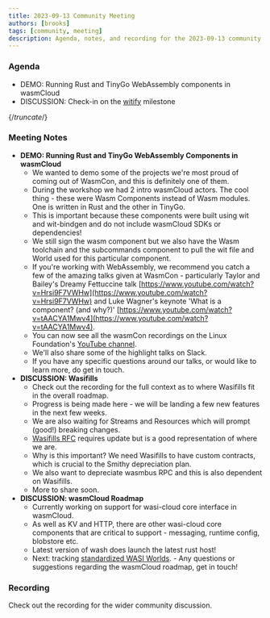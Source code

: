 ```yaml
---
title: 2023-09-13 Community Meeting
authors: [brooks]
tags: [community, meeting]
description: Agenda, notes, and recording for the 2023-09-13 community meeting
---
```



### Agenda

- DEMO: Running Rust and TinyGo WebAssembly components in wasmCloud
- DISCUSSION: Check-in on the [witify](https://github.com/wasmCloud/wasmCloud/milestone/6) milestone

{/*truncate*/}

### Meeting Notes

- **DEMO: Running Rust and TinyGo WebAssembly Components in wasmCloud**
  - We wanted to demo some of the projects we're most proud of coming out of WasmCon, and this is definitely one of them.
  - During the workshop we had 2 intro wasmCloud actors. The cool thing - these were Wasm Components instead of Wasm modules. One is written in Rust and the other in TinyGo.
  - This is important because these components were built using wit and wit-bindgen and do not include wasmCloud SDKs or dependencies!
  - We still sign the wasm component but we also have the Wasm toolchain and the subcommands component to pull the wit file and World used for this particular component.
  - If you're working with WebAssembly, we recommend you catch a few of the amazing talks given at WasmCon - particularly Taylor and Bailey's Dreamy Fettuccine talk [https://www.youtube.com/watch?v=Hrsi9F7VWHw](https://www.youtube.com/watch?v=Hrsi9F7VWHw) and Luke Wagner's keynote 'What is a component? (and why?)' [https://www.youtube.com/watch?v=tAACYA1Mwv4](https://www.youtube.com/watch?v=tAACYA1Mwv4).
  - You can now see all the wasmCon recordings on the Linux Foundation's [YouTube channel](https://www.youtube.com/playlist?list=PLbzoR-pLrL6pdO2yYg4jAQAW3zd15CYO0).
  - We'll also share some of the highlight talks on Slack.
  - If you have any specific questions around our talks, or would like to learn more, do get in touch.
- **DISCUSSION: Wasifills**
  - Check out the recording for the full context as to where Wasifills fit in the overall roadmap.
  - Progress is being made here - we will be landing a few new features in the next few weeks.
  - We are also waiting for Streams and Resources which will prompt (good!) breaking changes.
  - [Wasifills RFC](https://github.com/wasmCloud/wasmCloud/issues/497) requires update but is a good representation of where we are.
  - Why is this important? We need Wasifills to have custom contracts, which is crucial to the Smithy depreciation plan.
  - We also want to depreciate wasmbus RPC and this is also dependent on Wasifills.
  - More to share soon.
- **DISCUSSION: wasmCloud Roadmap**
  - Currently working on support for wasi-cloud core interface in wasmCloud.
  - As well as KV and HTTP, there are other wasi-cloud core components that are critical to support - messaging, runtime config, blobstore etc.
  - Latest version of wash does launch the latest rust host!
  - Next: tracking [standardized WASI Worlds](https://github.com/wasmCloud/wasmCloud/milestone/8). - Any questions or suggestions regarding the wasmCloud roadmap, get in touch!

### Recording

Check out the recording for the wider community discussion.

<ReactPlayer url='https://www.youtube.com/watch?v=6teMfDOhZqU' controls />
